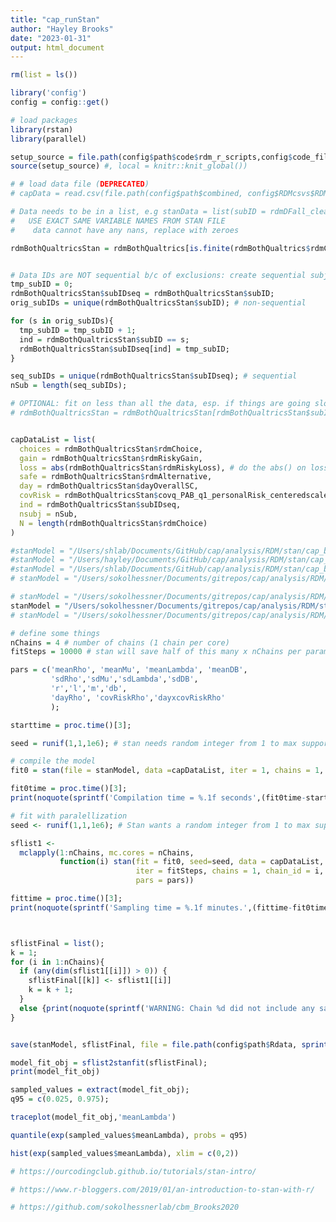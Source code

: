 ```yaml
---
title: "cap_runStan"
author: "Hayley Brooks"
date: "2023-01-31"
output: html_document
---
```


```r
rm(list = ls())

library('config')
config = config::get()

# load packages
library(rstan)
library(parallel)

setup_source = file.path(config$path$code$rdm_r_scripts,config$code_files$rdm_setup_data)
source(setup_source) #, local = knitr::knit_global())

# # load data file (DEPRECATED)
# capData = read.csv(file.path(config$path$combined, config$RDMcsvs$RDMbothTasks_qualtrics))

```

```r

# Data needs to be in a list, e.g stanData = list(subID = rdmDFall_clean$subID, etc)
#   USE EXACT SAME VARIABLE NAMES FROM STAN FILE
#    data cannot have any nans, replace with zeroes

rdmBothQualtricsStan = rdmBothQualtrics[is.finite(rdmBothQualtrics$rdmChoice),]; # remove trials where choice is NA (stan can't handle NAs)


# Data IDs are NOT sequential b/c of exclusions: create sequential subject ID variable
tmp_subID = 0;
rdmBothQualtricsStan$subIDseq = rdmBothQualtricsStan$subID;
orig_subIDs = unique(rdmBothQualtricsStan$subID); # non-sequential

for (s in orig_subIDs){
  tmp_subID = tmp_subID + 1;
  ind = rdmBothQualtricsStan$subID == s;
  rdmBothQualtricsStan$subIDseq[ind] = tmp_subID;
}

seq_subIDs = unique(rdmBothQualtricsStan$subIDseq); # sequential
nSub = length(seq_subIDs);

# OPTIONAL: fit on less than all the data, esp. if things are going slow. 
# rdmBothQualtricsStan = rdmBothQualtricsStan[rdmBothQualtricsStan$subIDseq < 265,]; # For testing if the NUMBER of datapoints matters here [IT DOES].


capDataList = list(
  choices = rdmBothQualtricsStan$rdmChoice,
  gain = rdmBothQualtricsStan$rdmRiskyGain,
  loss = abs(rdmBothQualtricsStan$rdmRiskyLoss), # do the abs() on loss values outside of Stan
  safe = rdmBothQualtricsStan$rdmAlternative,
  day = rdmBothQualtricsStan$dayOverallSC,
  covRisk = rdmBothQualtricsStan$covq_PAB_q1_personalRisk_centeredscaledNoNA,
  ind = rdmBothQualtricsStan$subIDseq,
  nsubj = nSub,
  N = length(rdmBothQualtricsStan$rdmChoice)
)

```


```r

#stanModel = "/Users/shlab/Documents/GitHub/cap/analysis/RDM/stan/cap_basic0_rhoMuLambda.stan"
#stanModel = "/Users/hayley/Documents/GitHub/cap/analysis/RDM/stan/cap_model0basic.stan"
#stanModel = "/Users/shlab/Documents/GitHub/cap/analysis/RDM/stan/cap_basic0_rhoMuLambdaDB.stan"
# stanModel = "/Users/sokolhessner/Documents/gitrepos/cap/analysis/RDM/stan/cap_daycovRisk1_rhoMuLambdaDB_rhoChange.stan"

# stanModel = "/Users/sokolhessner/Documents/gitrepos/cap/analysis/RDM/stan/cap_basic0_rhoMuLambdaDB_allFFX.stan"
stanModel = "/Users/sokolhessner/Documents/gitrepos/cap/analysis/RDM/stan/cap_basic0_rhoMuLambdaDB_allRFX.stan"
# stanModel = "/Users/sokolhessner/Documents/gitrepos/cap/analysis/RDM/stan/cap_daycovRisk1_rhoMuLambdaDB_rhoChange.stan"

```

```r

# define some things
nChains = 4 # number of chains (1 chain per core)
fitSteps = 10000 # stan will save half of this many x nChains per parameter

pars = c('meanRho', 'meanMu', 'meanLambda', 'meanDB',
         'sdRho','sdMu','sdLambda','sdDB',
         'r','l','m','db',
         'dayRho', 'covRiskRho','dayxcovRiskRho'
         );

starttime = proc.time()[3];

seed = runif(1,1,1e6); # stan needs random integer from 1 to max supportable

# compile the model
fit0 = stan(file = stanModel, data =capDataList, iter = 1, chains = 1, pars=pars); # this initializes or sets up the model

fit0time = proc.time()[3];
print(noquote(sprintf('Compilation time = %.1f seconds',(fit0time-starttime))));

# fit with paralellization
seed <- runif(1,1,1e6); # Stan wants a random integer from 1 to max supportable

sflist1 <-
  mclapply(1:nChains, mc.cores = nChains,
           function(i) stan(fit = fit0, seed=seed, data = capDataList,
                            iter = fitSteps, chains = 1, chain_id = i,
                            pars = pars))

fittime = proc.time()[3];
print(noquote(sprintf('Sampling time = %.1f minutes.',(fittime-fit0time)/60)))



sflistFinal = list();
k = 1;
for (i in 1:nChains){
  if (any(dim(sflist1[[i]]) > 0)) {
    sflistFinal[[k]] <- sflist1[[i]]
    k = k + 1;
  }
  else {print(noquote(sprintf('WARNING: Chain %d did not include any samples.',i)))}
}


save(stanModel, sflistFinal, file = file.path(config$path$Rdata, sprintf('stanModelOutput/cap_RhoMuLambdaDB_allRFX_%s.Rdata',format(Sys.Date(), format="%Y%m%d"))))


```



```r
model_fit_obj = sflist2stanfit(sflistFinal);
print(model_fit_obj)

sampled_values = extract(model_fit_obj);
q95 = c(0.025, 0.975);

traceplot(model_fit_obj,'meanLambda')

quantile(exp(sampled_values$meanLambda), probs = q95)

hist(exp(sampled_values$meanLambda), xlim = c(0,2))
```




```r
# https://ourcodingclub.github.io/tutorials/stan-intro/

# https://www.r-bloggers.com/2019/01/an-introduction-to-stan-with-r/

# https://github.com/sokolhessnerlab/cbm_Brooks2020
```

